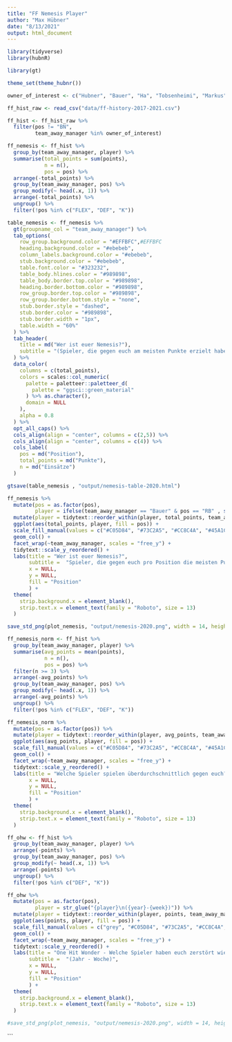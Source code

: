 ```yaml
---
title: "FF Nemesis Player"
author: "Max Hübner"
date: "8/13/2021"
output: html_document
---
```


```r
library(tidyverse)
library(hubnR)

library(gt)

theme_set(theme_hubnr())

owner_of_interest <- c("Hubner", "Bauer", "Ha", "Tobsenheimi", "Markus", "Patrick", "Speasy", "Stumpf", "Marc")
```

```r
ff_hist_raw <- read_csv("data/ff-history-2017-2021.csv")

ff_hist <- ff_hist_raw %>%
  filter(pos != "BN",
         team_away_manager %in% owner_of_interest)
```

```r
ff_nemesis <- ff_hist %>% 
  group_by(team_away_manager, player) %>% 
  summarise(total_points = sum(points),
            n = n(),
            pos = pos) %>% 
  arrange(-total_points) %>% 
  group_by(team_away_manager, pos) %>% 
  group_modify(~ head(.x, 1)) %>% 
  arrange(-total_points) %>% 
  ungroup() %>% 
  filter(!pos %in% c("FLEX", "DEF", "K"))
```

```r
table_nemesis <- ff_nemesis %>% 
  gt(groupname_col = "team_away_manager") %>% 
  tab_options(
    row_group.background.color = "#EFFBFC",#EFFBFC
    heading.background.color = "#ebebeb",
    column_labels.background.color = "#ebebeb",
    stub.background.color = "#ebebeb",
    table.font.color = "#323232",
    table_body.hlines.color = "#989898",
    table_body.border.top.color = "#989898",
    heading.border.bottom.color = "#989898",
    row_group.border.top.color = "#989898",
    row_group.border.bottom.style = "none",
    stub.border.style = "dashed",
    stub.border.color = "#989898",
    stub.border.width = "1px",
    table.width = "60%"
  ) %>% 
  tab_header(
    title = md("Wer ist euer Nemesis?"),
    subtitle = "(Spieler, die gegen euch am meisten Punkte erzielt haben)"
  ) %>% 
  data_color(
    columns = c(total_points),
    colors = scales::col_numeric(
      palette = paletteer::paletteer_d(
        palette = "ggsci::green_material"
      ) %>% as.character(),
      domain = NULL
    ),
    alpha = 0.8
  ) %>% 
  opt_all_caps() %>% 
  cols_align(align = "center", columns = c(2,5)) %>% 
  cols_align(align = "center", columns = c(4)) %>% 
  cols_label(
    pos = md("Position"),
    total_points = md("Punkte"),
    n = md("Einsätze")
  )

gtsave(table_nemesis , "output/nemesis-table-2020.html")
```

```r
ff_nemesis %>% 
  mutate(pos = as.factor(pos),
         player = ifelse(team_away_manager == "Bauer" & pos == "RB" , str_glue("{player}\n(in {n} Spielen)"), str_glue("{player} ({n})"))) %>% 
  mutate(player = tidytext::reorder_within(player, total_points, team_away_manager)) %>% 
  ggplot(aes(total_points, player, fill = pos)) + 
  scale_fill_manual(values = c("#C05D84", "#73C2A5", "#CC8C4A", "#45A1CA")) +
  geom_col() +
  facet_wrap(~team_away_manager, scales = "free_y") +
  tidytext::scale_y_reordered() +
  labs(title = "Wer ist euer Nemesis?",
       subtitle =  "Spieler, die gegen euch pro Position die meisten Punkte gescored haben",
       x = NULL,
       y = NULL,
       fill = "Position"
       ) +
  theme(
    strip.background.x = element_blank(),
    strip.text.x = element_text(family = "Roboto", size = 13)
  )

save_std_png(plot_nemesis, "output/nemesis-2020.png", width = 14, height = 10)
```

```r
ff_nemesis_norm <- ff_hist %>% 
  group_by(team_away_manager, player) %>% 
  summarise(avg_points = mean(points),
            n = n(),
            pos = pos) %>%
  filter(n >= 3) %>%
  arrange(-avg_points) %>% 
  group_by(team_away_manager, pos) %>% 
  group_modify(~ head(.x, 1)) %>% 
  arrange(-avg_points) %>% 
  ungroup() %>% 
  filter(!pos %in% c("FLEX", "DEF", "K"))

ff_nemesis_norm %>% 
  mutate(pos = as.factor(pos)) %>% 
  mutate(player = tidytext::reorder_within(player, avg_points, team_away_manager)) %>% 
  ggplot(aes(avg_points, player, fill = pos)) + 
  scale_fill_manual(values = c("#C05D84", "#73C2A5", "#CC8C4A", "#45A1CA")) +
  geom_col() +
  facet_wrap(~team_away_manager, scales = "free_y") +
  tidytext::scale_y_reordered() +
  labs(title = "Welche Spieler spielen überdurchschnittlich gegen euch?",
       x = NULL,
       y = NULL,
       fill = "Position"
       ) +
  theme(
    strip.background.x = element_blank(),
    strip.text.x = element_text(family = "Roboto", size = 13)
  )
```


```r
ff_ohw <- ff_hist %>% 
  group_by(team_away_manager, player) %>%  
  arrange(-points) %>% 
  group_by(team_away_manager, pos) %>% 
  group_modify(~ head(.x, 1)) %>% 
  arrange(-points) %>% 
  ungroup() %>% 
  filter(!pos %in% c("DEF", "K"))

ff_ohw %>% 
  mutate(pos = as.factor(pos),
         player = str_glue("{player}\n({year}-{week})")) %>% 
  mutate(player = tidytext::reorder_within(player, points, team_away_manager)) %>% 
  ggplot(aes(points, player, fill = pos)) + 
  scale_fill_manual(values = c("grey", "#C05D84", "#73C2A5", "#CC8C4A", "#45A1CA")) +
  geom_col() +
  facet_wrap(~team_away_manager, scales = "free_y") +
  tidytext::scale_y_reordered() +
  labs(title = "One Hit Wonder - Welche Spieler haben euch zerstört wie kein anderer?",
       subtitle =  "(Jahr - Woche)",
       x = NULL,
       y = NULL,
       fill = "Position"
       ) +
  theme(
    strip.background.x = element_blank(),
    strip.text.x = element_text(family = "Roboto", size = 13)
  )

#save_std_png(plot_nemesis, "output/nemesis-2020.png", width = 14, height = 10)
```
```



